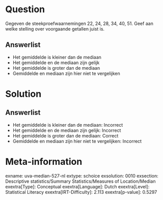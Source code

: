 Question
========

Gegeven de steekproefwaarnemingen 22, 24, 28, 34, 40, 51. Geef aan welke
stelling over voorgaande getallen juist is.

Answerlist
----------

* Het gemiddelde is kleiner dan de mediaan
* Het gemiddelde en de mediaan zijn gelijk
* Het gemiddelde is groter dan de mediaan
* Gemiddelde en mediaan zijn hier niet te vergelijken

Solution
========

Answerlist
----------

* Het gemiddelde is kleiner dan de mediaan: Incorrect
* Het gemiddelde en de mediaan zijn gelijk: Incorrect
* Het gemiddelde is groter dan de mediaan: Correct
* Gemiddelde en mediaan zijn hier niet te vergelijken: Incorrect

Meta-information
================
exname: uva-median-527-nl
extype: schoice
exsolution: 0010
exsection: Descriptive statistics/Summary Statistics/Measures of Location/Median
exextra[Type]: Conceptual
exextra[Language]: Dutch
exextra[Level]: Statistical Literacy
exextra[IRT-Difficulty]: 2.113
exextra[p-value]: 0.5297
